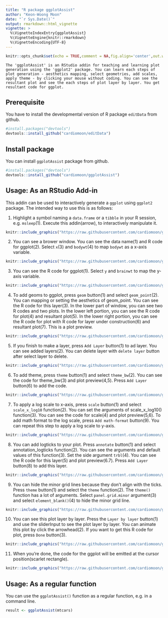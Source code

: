 ```yaml
---
title: "R package ggplotAssist"
author: "Keon-Woong Moon"
date: "`r Sys.Date()`"
output: rmarkdown::html_vignette
vignette: >
  %\VignetteIndexEntry{ggplotAssist}
  %\VignetteEngine{knitr::rmarkdown}
  %\VignetteEncoding{UTF-8}
---
```

```r
knitr::opts_chunk$set(echo = TRUE,comment = NA,fig.align='center',out.width="90%")
```

```
The 'ggplotAssist' is an RStudio addin for teaching and learning plot generation using the 'ggplot2' package. You can learn each steps of plot generation - aesthetics mapping, select geometries, add scales, apply theme - by clicking your mouse without coding. You can see the resultant plot and see the each steps of plot layer by layer. You get resultant code for ggplot. 
```

## Prerequisite

You have to install the developmental version of R package `editData` from github.

```r
#install.packages("devtools")
devtools::install_github("cardiomoon/editData")
```

## Install package

You can install `ggplotAssist` package from github. 

```r
#install.packages("devtools")
devtools::install_github("cardiomoon/ggplotAssist")
```

## Usage: As an RStudio Add-in

This addin can be used to interactively generate a `ggplot` using `ggplot2` package.
The intended way to use this is as follows:

1. Highlight a symbol naming a `data.frame` or a `tibble` in your R session, e.g. `msleep`(1). Execute this addin(arrow), to interactively manipulate it.

```r
knitr::include_graphics("https://raw.githubusercontent.com/cardiomoon/ggplotAssist/master/man/figures/1.jpg")
```

2. You can see a brower window. You can see the data name(1) and R code for ggplot(2). Select `x`(3) and  `bodywt`(4) to map `bodywt` as a x-axis variable.

```r
knitr::include_graphics("https://raw.githubusercontent.com/cardiomoon/ggplotAssist/master/man/figures/2.jpg")
```

3. You can see the R code for ggplot(1). Select `y` and `brainwt` to map the y-axis variable. 

```r
knitr::include_graphics("https://raw.githubusercontent.com/cardiomoon/ggplotAssist/master/man/figures/3.jpg")
```

4. To add geoms to ggplot, press `geom` button(1) and select `geom_point`(2). You can mapping or setting the aesthetics of geom_point. You can see the R code for this layer(3). In the lower part of window, you can see two R codes and two plots. In the lower left portion, you can see the R code for plot(4) and resultant plot(5). In the lower right portion, you can see the R code for plot with R code for layer under construction(6) and resultant plot(7). This is a plot preview.  

```r
knitr::include_graphics("https://raw.githubusercontent.com/cardiomoon/ggplotAssist/master/man/figures/5.jpg")
```

5. If you finish to make a layer, press `Add Layer` button(1) to ad layer. You can see added layers(2). You can delete layer with `delete layer` button after select layer to delete.

```r
knitr::include_graphics("https://raw.githubusercontent.com/cardiomoon/ggplotAssist/master/man/figures/6.jpg")
```

6. To add theme, press `theme` button(1) and select `theme_bw`(2). You can see the code for theme_bw(3) and plot preview(4,5). Press `Add Layer` button(6) to add the code.
```r
knitr::include_graphics("https://raw.githubusercontent.com/cardiomoon/ggplotAssist/master/man/figures/7.jpg")
```

7. To apply a log scale to x-axis, press `scale` button(1) and select `scale_x_log10` function(2). You can set the arguments of scale_x_log10() function(3). You can see the code for scale(4) and plot preview(5,6). To add math format to the log scale, press `Add math-format` button(9). You can repeat this step to apply a log scale to y-axis.
```r
knitr::include_graphics("https://raw.githubusercontent.com/cardiomoon/ggplotAssist/master/man/figures/8.jpg")
```

8. You can add logticks to your plot. Press `annotate` button(1) and select annotation_logticks function(2). You can see the arguments and default values of this function(3). Set the side argument `trbl`(4). You can see the R code for this layer(5) and plot preview(6.7). Press `Add Layer` button(8) to add this layer. 

```r
knitr::include_graphics("https://raw.githubusercontent.com/cardiomoon/ggplotAssist/master/man/figures/9.jpg")
```

9. You can hide the minor grid lines because they don't align with the ticks. Press `theme` button(1) and select the `theme` function(2). The `theme()` function has a lot of arguments. Select `panel.grid.minor` argument(3) and select `element_blank()`(4) to hide the minor grid line. 

```r
knitr::include_graphics("https://raw.githubusercontent.com/cardiomoon/ggplotAssist/master/man/figures/10.jpg")
```

10. You can see this plot layer by layer. Press the `Layer by layer` button(1) and use the sliderInput to see the plot layer by layer. You can animate this plot by click the arrowhead(2). If you want to get this R code for plot, press `Done` button(3). 

```r
knitr::include_graphics("https://raw.githubusercontent.com/cardiomoon/ggplotAssist/master/man/figures/11.jpg")
```

11. When you're done, the code for the ggplot will be emitted at the cursor position(scarlet rectangle).

```r
knitr::include_graphics("https://raw.githubusercontent.com/cardiomoon/ggplotAssist/master/man/figures/12.jpg")
```

## Usage: As a regular function

You can use the `ggplotAssist()` function as a regular function, e.g. in a command line.

```r
result <- ggplotAssist(mtcars)
```
